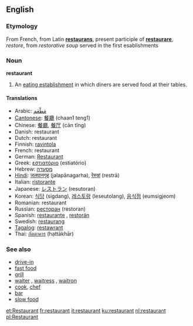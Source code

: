 ==English==

===Etymology===
From French, from Latin '''[[restaurans]]''', present participle of '''[[restaurare]]''', ''restore'', from ''restorative soup'' served in the first esablishments

===Noun===
'''restaurant'''

#An [[eating establishment]] in which diners are served food at their tables.

====Translations====
*Arabic: [[مَطْعَم]]
*[[Cantonese]]: [[餐廳]] (chaan1 teng1)
*Chinese: [[餐廳]], [[餐厅]] (cān tīng)
*Danish: restaurant {{c}}
*Dutch: restaurant {{n}}
*Finnish: [[ravintola]]
*French: restaurant {{m}}
*German: [[Restaurant]] {{n}}
*Greek: [[εστιατόριο]] (estiatório)
*Hebrew: [[מסעדה]]
*[[Hindi]]: [[जलपानगृह]] (jalapānagarha), [[रेस्त्रां]] (restrā)
*Italian: [[ristorante]]
*Japanese: [[レストラン]] (resutoran)
*Korean: [[식당]] (sigdang), [[레스토랑]] (leseutolang), [[음식점]] (eumsigjeom)
*Romanian: restaurant {{n}}
*Russian: [[ресторан]] (restoran)
*Spanish: [[restaurante]] {{m}}, [[restorán]] {{m}}
*Swedish: [[restaurang]]
*[[Tagalog]]: [[restawrant]]
*Thai: [[ภัตตาคาร]] (hạttākhār)

===See also===
*[[drive-in]]
*[[fast food]]
*[[grill]]
*[[waiter]] {{m}},  [[waitress]] {{f}}, [[waitron]]
*[[cook]], [[chef]]
*[[bar]]
*[[slow food]]

[[et:Restaurant]]
[[fr:restaurant]]
[[it:restaurant]]
[[ku:restaurant]]
[[nl:restaurant]]
[[pl:Restaurant]]